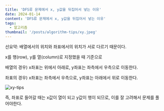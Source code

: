 ```yaml
---
title: 'DFS류 문제에서 x, y값을 뒤집어서 넣는 이유'
date: 2024-01-14
content: 'DFS류 문제에서 x, y값을 뒤집어서 넣는 이유'
tags:
  - 알고리즘
thumbnail: '/posts/algorithm-tips/xy.jpeg'
---
```


선요약: 배열에서의 위치와 좌표에서의 위치가 서로 다르기 때문이다.

x를 행(row), y를 열(column)로 지정했을 때 기준으로

배열의 경우) x좌표는 위에서 아래로, y좌표는 좌측에서 우측으로 이동한다.

좌표의 경우) x좌표는 좌측에서 우측으로, y좌표는 아래에서 위로 이동한다.

![xy-tips](/posts/algorithm-tips/xy.jpeg)

즉, 좌표로 들어갈 때는 x값이 열이 되고 y값이 행이 되므로, 이를 잘 고려해서 문제를 풀어야한다.

